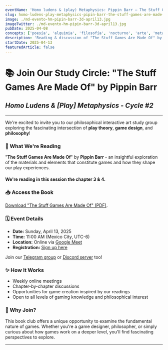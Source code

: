```yaml
---
eventName: 'Homo ludens & (play) Metaphysics: Pippin Barr — The Stuff Games Are Made Of (#3)'
slug: homo-ludens-play-metaphysics-pipin-barr-the-stuff-games-are-made-of-3
image: ./md-evento-hm-pipin-barr-3d-april13.jpg
imageTwitter: ./md-evento-hm-pipin-barr-3d-april13.jpg
pubDate: 2025-04-08
concepts: ['poesía', 'alquimia', 'filosofía', 'nocturno', 'arte', 'metamorfosis']
description: 'Reading & discussion of "The Stuff Games Are Made Of" by Pippin Barr, exploring the philosophical foundations of what constitutes a videogame.'
startDate: 2025-04-13
featuredArticle: false
---
```


# 📚 Join Our Study Circle: "The Stuff Games Are Made Of" by Pippin Barr

## *Homo Ludens & [Play] Metaphysics - Cycle #2*

---

We're excited to invite you to our philosophical interactive art study group exploring the fascinating intersection of **play theory**, **game design**, and **philosophy**!

### 📖 What We're Reading
"**The Stuff Games Are Made Of**" by **Pippin Barr** - an insightful exploration of the materials and elements that constitute games and how they shape our play experiences.

#### We're reading in this session the chapter 3 & 4.

### 📥 Access the Book
[Download "The Stuff Games Are Made Of" (PDF)](https://www.are.na/block/34605655).

### 🗓️ Event Details
- **Date:** Sunday, April 13, 2025
- **Time:** 11:00 AM (Mexico City, UTC-6)
- **Location:** Online via [Google Meet](https://meet.google.com/chp-ygvt-xbz)
- **Registration:** [Sign up here](https://docs.google.com/forms/d/e/1FAIpQLSe0WLF-k4TdMM_SAex0N5nTqyKMYSdyPyfn4q3DBNitxj9QPw/viewform)

Join our [Telegram group](https://t.me/+0ViSuNGeQ-JmZTcx) or [Discord server](https://discord.gg/X4hbdedA) too!

### ✨ How It Works
- Weekly online meetings
- Chapter-by-chapter discussions
- Opportunities for game creation inspired by our readings
- Open to all levels of gaming knowledge and philosophical interest

### 🤔 Why Join?
This book club offers a unique opportunity to examine the fundamental nature of games. Whether you're a game designer, philosopher, or simply curious about how games work on a deeper level, you'll find fascinating perspectives to explore.

---

